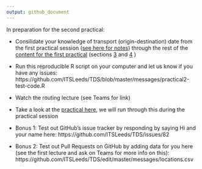 ```yaml
---
output: github_document
---
```


In preparation for the second practical:

- Consilidate your knowledge of transport (origin-destination) date from the first practical session ([see here for notes](https://github.com/ITSLeeds/TDS/blob/master/messages/practical1-notes.R)) through the rest of the [content for the first practical](https://github.com/ITSLeeds/TDS/blob/master/practicals/2-software.md) (sections [3](https://github.com/ITSLeeds/TDS/blob/master/practicals/2-software.md#3-processing-origin-destination-data-in-bristol) and [4](https://github.com/ITSLeeds/TDS/blob/master/practicals/2-software.md#4-processing-medium-sized-data-and-basic-visualisation) )
- Run this reproducible R script on your computer and let us know if you have any issues: https://github.com/ITSLeeds/TDS/blob/master/messages/practical2-test-code.R
- Watch the routing lecture (see Teams for link)
- Take a look at the [practical here](https://github.com/ITSLeeds/TDS/blob/master/practicals/6-routing.md), we will run through this during the practical session

- Bonus 1: Test out GitHub's issue tracker by responding by saying Hi and your name here: https://github.com/ITSLeeds/TDS/issues/82
- Bonus 2: Test out Pull Requests on GitHub by adding data for you here (see the first lecture and ask on Teams for more info on this): https://github.com/ITSLeeds/TDS/edit/master/messages/locations.csv

